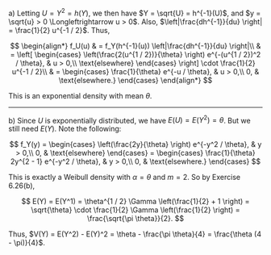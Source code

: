 a) Letting $U = Y^2 = h(Y)$, we then have $Y = \sqrt{U} = h^{-1}(U)$, and $y = \sqrt{u} > 0 \Longleftrightarrow u > 0$.
Also, $\left|\frac{dh^{-1}}{du} \right| = \frac{1}{2} u^{-1 / 2}$.
Thus,

$$
\begin{align*}
    f_U(u) & = f_Y(h^{-1}(u)) \left|\frac{dh^{-1}}{du} \right|\\
    & = \left[
    \begin{cases}
        \left(\frac{2(u^{1 / 2})}{\theta} \right) e^{-(u^{1 / 2})^2 / \theta}, & u > 0,\\
        \text{elsewhere}
    \end{cases} \right] \cdot \frac{1}{2} u^{-1 / 2}\\
    & =
    \begin{cases}
        \frac{1}{\theta} e^{-u / \theta}, & u > 0,\\
        0, & \text{elsewhere.}
    \end{cases}
\end{align*}
$$

This is an exponential density with mean $\theta$.

---

b) Since $U$ is exponentially distributed, we have $E(U) = E(Y^2) = \theta$. But we still need $E(Y)$. Note the following:

$$
f_Y(y) =
\begin{cases}
    \left(\frac{2y}{\theta} \right) e^{-y^2 / \theta}, & y > 0,\\
    0, & \text{elsewhere}
\end{cases} =
\begin{cases}
    \frac{1}{\theta} 2y^{2 - 1} e^{-y^2 / \theta}, & y > 0,\\
    0, & \text{elsewhere.}
\end{cases}
$$

This is exactly a Weibull density with $\alpha = \theta$ and $m = 2$. So by Exercise 6.26(b),

$$
E(Y) = E(Y^1) = \theta^{1 / 2} \Gamma \left(\frac{1}{2} + 1 \right) = \sqrt{\theta} \cdot \frac{1}{2} \Gamma \left(\frac{1}{2} \right) = \frac{\sqrt{\pi \theta}}{2}.
$$

Thus, $V(Y) = E(Y^2) - E(Y)^2 = \theta - \frac{\pi \theta}{4} = \frac{\theta (4 - \pi)}{4}$.
